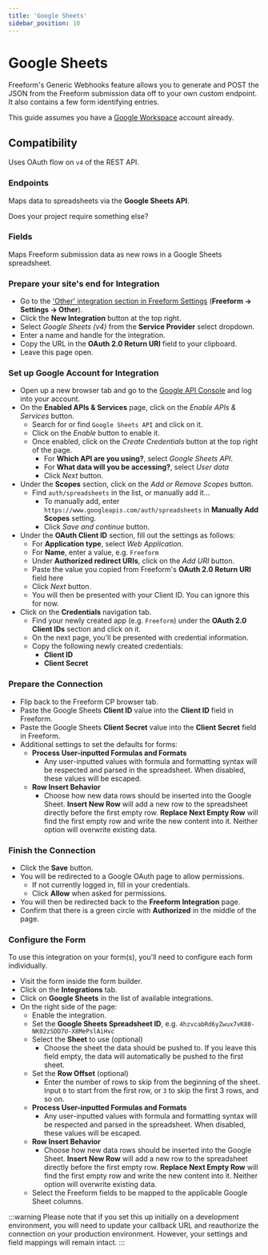 ```yaml
---
title: 'Google Sheets'
sidebar_position: 10
---
```



# Google Sheets<Badge type="pro" text="Pro" /><Badge type="feature" text="New in 5.2+" />

Freeform's Generic Webhooks feature allows you to generate and POST the JSON from the Freeform submission data off to your own custom endpoint. It also contains a few form identifying entries.

This guide assumes you have a [Google Workspace](https://workspace.google.com) account already.

## Compatibility

Uses OAuth flow on `v4` of the REST API.

### Endpoints

Maps data to spreadsheets via the **Google Sheets API**.

Does your project require something else? &nbsp; <PrimaryButtonWithLink to='https://support.solspace.com/' label='Contact Us' />

### Fields

Maps Freeform submission data as new rows in a Google Sheets spreadsheet.

<VerticalStepWrapper>

<StepMarkdown>

### Prepare your site's end for Integration

- Go to the ['Other' integration section in Freeform Settings](../configuration/settings.mdx#other) (**Freeform → Settings → Other**).
- Click the **New Integration** button at the top right.
- Select _Google Sheets (v4)_ from the **Service Provider** select dropdown.
- Enter a name and handle for the integration.
- Copy the URL in the **OAuth 2.0 Return URI** field to your clipboard.
- Leave this page open.

</StepMarkdown>

<StepMarkdown>

### Set up Google Account for Integration

- Open up a new browser tab and go to the [Google API Console](https://console.cloud.google.com/apis/dashboard/) and log into your account.
- On the **Enabled APIs & Services** page, click on the _Enable APIs & Services_ button.
  - Search for or find `Google Sheets API` and click on it.
  - Click on the _Enable_ button to enable it.
  - Once enabled, click on the _Create Credentials_ button at the top right of the page.
    - For **Which API are you using?**, select _Google Sheets API_.
    - For **What data will you be accessing?**, select _User data_
    - Click _Next_ button.
- Under the **Scopes** section, click on the _Add or Remove Scopes_ button.
  - Find `auth/spreadsheets` in the list, or manually add it...
    - To manually add, enter `https://www.googleapis.com/auth/spreadsheets` in **Manually Add Scopes** setting.
    - Click _Save and continue_ button.
- Under the **OAuth Client ID** section, fill out the settings as follows:
  - For **Application type**, select _Web Application_.
  - For **Name**, enter a value, e.g. `Freeform`
  - Under **Authorized redirect URIs**, click on the _Add URI_ button.
  - Paste the value you copied from Freeform's **OAuth 2.0 Return URI** field here
  - Click _Next_ button.
  - You will then be presented with your Client ID. You can ignore this for now.
- Click on the **Credentials** navigation tab.
  - Find your newly created app (e.g. `Freeform`) under the **OAuth 2.0 Client IDs** section and click on it.
  - On the next page, you'll be presented with credential information.
  - Copy the following newly created credentials:
    - **Client ID**
    - **Client Secret**

</StepMarkdown>

<StepMarkdown>

### Prepare the Connection

- Flip back to the Freeform CP browser tab.
- Paste the Google Sheets **Client ID** value into the **Client ID** field in Freeform.
- Paste the Google Sheets **Client Secret** value into the **Client Secret** field in Freeform.
- Additional settings to set the defaults for forms:
  - **Process User-inputted Formulas and Formats**
    - Any user-inputted values with formula and formatting syntax will be respected and parsed in the spreadsheet. When disabled, these values will be escaped.
  - **Row Insert Behavior**
    - Choose how new data rows should be inserted into the Google Sheet. **Insert New Row** will add a new row to the spreadsheet directly before the first empty row. **Replace Next Empty Row** will find the first empty row and write the new content into it. Neither option will overwrite existing data.

</StepMarkdown>

<StepMarkdown>

### Finish the Connection

- Click the **Save** button.
- You will be redirected to a Google OAuth page to allow permissions.
  - If not currently logged in, fill in your credentials.
  - Click **Allow** when asked for permissions.
- You will then be redirected back to the **Freeform Integration** page.
- Confirm that there is a green circle with **Authorized** in the middle of the page.

</StepMarkdown>

<StepMarkdown>

### Configure the Form

To use this integration on your form(s), you'll need to configure each form individually.

- Visit the form inside the form builder.
- Click on the **Integrations** tab.
- Click on **Google Sheets** in the list of available integrations.
- On the right side of the page:
  - Enable the integration.
  - Set the **Google Sheets Spreadsheet ID**, e.g. `4hzvcabRd6yZwux7vK80-NK02zSDD7U-X8MePslAiHvc`
  - Select the **Sheet** to use (optional)
    - Choose the sheet the data should be pushed to. If you leave this field empty, the data will automatically be pushed to the first sheet.
  - Set the **Row Offset** (optional)
    - Enter the number of rows to skip from the beginning of the sheet. Input `0` to start from the first row, or `3` to skip the first 3 rows, and so on.
  - **Process User-inputted Formulas and Formats**
    - Any user-inputted values with formula and formatting syntax will be respected and parsed in the spreadsheet. When disabled, these values will be escaped.
  - **Row Insert Behavior**
    - Choose how new data rows should be inserted into the Google Sheet. **Insert New Row** will add a new row to the spreadsheet directly before the first empty row. **Replace Next Empty Row** will find the first empty row and write the new content into it. Neither option will overwrite existing data.
  - Select the Freeform fields to be mapped to the applicable Google Sheet columns.

</StepMarkdown>

</VerticalStepWrapper>

:::warning
Please note that if you set this up initially on a development environment, you will need to update your callback URL and reauthorize the connection on your production environment. However, your settings and field mappings will remain intact.
:::
